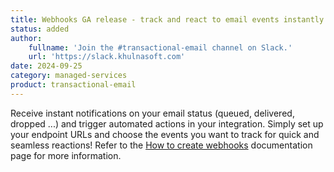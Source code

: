 ```yaml
---
title: Webhooks GA release - track and react to email events instantly
status: added
author:
    fullname: 'Join the #transactional-email channel on Slack.'
    url: 'https://slack.khulnasoft.com'
date: 2024-09-25
category: managed-services
product: transactional-email
---
```


Receive instant notifications on your email status (queued, delivered, dropped ...) and trigger automated actions in your integration. Simply set up your endpoint URLs and choose the events you want to track for quick and seamless reactions!
Refer to the [How to create webhooks](/managed-services/transactional-email/how-to/create-webhooks/) documentation page for more information.

